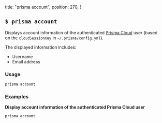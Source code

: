   title: "prisma account",
  position: 270,
}

## `$ prisma account`

Displays account information of the authenticated [Prisma Cloud](https://www.prisma.io/cloud) user (based on the `cloudSessionKey` in `~/.prisma/config.yml`). 

The displayed information includes:

- Username
- Email address

### Usage

```sh
prisma account
```

### Examples

**Display account information of the authenticated Prisma Cloud user**

```sh
prisma account
```